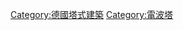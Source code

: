 {{Commons category|Antenna towers and masts in Germany}}

[[Category:德國塔式建築|Category:德國塔式建築]]
[[Category:電波塔|Category:電波塔]]